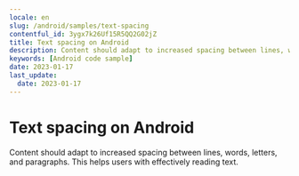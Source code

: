 ```yaml
---
locale: en
slug: /android/samples/text-spacing
contentful_id: 3ygx7k26Uf15R5QQ2G02jZ
title: Text spacing on Android
description: Content should adapt to increased spacing between lines, words, letters, and paragraphs.
keywords: [Android code sample]
date: 2023-01-17
last_update:
  date: 2023-01-17
---
```


# Text spacing on Android

Content should adapt to increased spacing between lines, words, letters, and paragraphs. This helps users with effectively reading text.

<CodeSample id="text-spacing" locale="en" platform="android"/>
